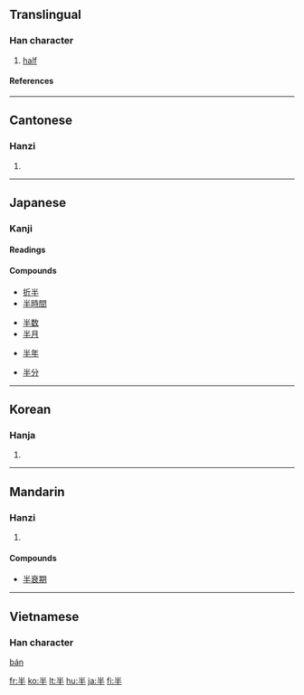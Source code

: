 ==Translingual==
===Han character===
{{Han char|rn=24|rad=十|as=03|sn=5|four=9050<sub>0</sub>|canj=火手 (FQ)}}
# [[half]]
====References====
{{Han ref|kx=0156.070|dkj=02707|dj=0354.060|hdz=10046.010|uh=534A|ud=21322|bh=A562|bd=42338}}

----
==Cantonese==
===Hanzi===
{{yue-hanzi|jyut=|y=bun3}}
# {{defn|Cantonese}}

----
==Japanese==
===Kanji===
{{ja-kanji|grade=2|rs=十03}}
====Readings====
{{ja-readings|on=[[はん]] (han)|kun=[[なかば]] (nakaba), [[なかばする]] (nakabasuru)}}
====Compounds====
{{top4}}
*[[折半]]
*[[半時間]]
{{mid4}}
*[[半数]]
*[[半月]]
{{mid4}}
*[[半年]]
{{mid4}}
*[[半分]]
{{bottom}}

----
==Korean==
===Hanja===
{{ko-hanja|hangeul=반|rv=ban|mr=pan}}
# {{defn|Korean}}

----
==Mandarin==
===Hanzi===
{{cmn-hanzi|pin=[[bàn]] ([[ban4]])|wg=pan<sup>4</sup>}}
# {{defn|Mandarin}}

====Compounds====
*[[半衰期]]
----
==Vietnamese==
===Han character===
[[bán]]

[[fr:半]]
[[ko:半]]
[[lt:半]]
[[hu:半]]
[[ja:半]]
[[fi:半]]